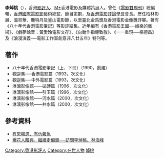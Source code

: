 '''李焯桃'''（{{lang-en|Li Cheuk To}}），香港[[影評人|影評人]]、[[M+|M+]]香港電影及媒體策展人。曾任《[[電影雙周刊|電影雙周刊]]》總編輯，[[香港國際電影節|香港國際電影節]]藝術總監、節目策劃，及[[香港電影評論學會|香港電影評論學會]]會長。歷任柏林影展、溫哥華、鹿特丹及釜山電影節，以至臺北金馬獎及香港電影金像獎評審。著有《八十年代香港電影筆記》等影評結集。近年編有《香港電影王國──娛樂的藝術》、《戲夢餘音：黃愛玲電影文存》、《向動作指導致敬》、《一一重現──楊德昌》及《浪漫演義──電影工作室創意非凡廿五年》特刊等。

== 著作 ==
*八十年代香港電影筆記（上、下冊）（1990，創建）
*觀逆集──香港電影篇（1993，次文化）
*觀逆集──中外電影篇（1993，次文化）
*淋漓影像館——拋磚篇（1996，次文化）
*淋漓影像館——引玉篇（1996，次文化）
*淋漓影像館——河水篇（2000，次文化）   
*淋漓影像館——井水篇（2000，次文化）   

== 參考資料 ==
{{reflist}}
*[http://www.rthk.org.hk/rthk/radio2/89/20090310.html 有恩報恩、有仇報仇] {{Wayback|url=http://www.rthk.org.hk/rthk/radio2/89/20090310.html |date=20091027062547 }}
*[http://hk.motor.nextmedia.com/moDspContent.cfm?article_id=(%22%2CO8Q%3FG%27%22B8%20%0A&CAT_ID=171&SelectedIndex=90 爆花人贈興，繼續走偏鋒──訪問李焯桃、林海峰]{{Dead link|date=2018年6月 |bot=InternetArchiveBot |fix-attempted=no }}


[[Category:香港影評人|Category:香港影評人]]
[[Category:在世人物|Category:在世人物]]
[[Category:李姓|焯桃]]